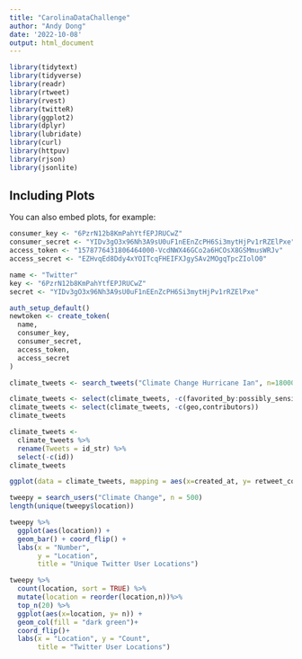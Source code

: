 ```yaml
---
title: "CarolinaDataChallenge"
author: "Andy Dong"
date: '2022-10-08'
output: html_document
---
```


```r
library(tidytext)
library(tidyverse)
library(readr)
library(rtweet)
library(rvest)
library(twitteR)
library(ggplot2)
library(dplyr)
library(lubridate)
library(curl)
library(httpuv)
library(rjson)
library(jsonlite)
```

## Including Plots

You can also embed plots, for example:

```r
consumer_key <- "6PzrN12b8KmPahYtfEPJRUCwZ"
consumer_secret <- "YIDv3gO3x96Nh3A9sU0uF1nEEnZcPH6Si3mytHjPv1rRZElPxe"
access_token <- "1578776431806464000-VcdNWX46GCo2a6HCOsX8GSMmusWRJv"
access_secret <- "EZHvqEd8Ddy4xYOITcqFHEIFXJgySAv2MOgqTpcZIolO0"
```

```r
name <- "Twitter"
key <- "6PzrN12b8KmPahYtfEPJRUCwZ"
secret <- "YIDv3gO3x96Nh3A9sU0uF1nEEnZcPH6Si3mytHjPv1rRZElPxe"
```

```r
auth_setup_default()
newtoken <- create_token(
  name,
  consumer_key,
  consumer_secret,
  access_token,
  access_secret
)
```


```r
climate_tweets <- search_tweets("Climate Change Hurricane Ian", n=18000, retryonratelimit = TRUE)
```

```r
climate_tweets <- select(climate_tweets, -c(favorited_by:possibly_sensitive_appealable))
climate_tweets <- select(climate_tweets, -c(geo,contributors))
climate_tweets
```

```r
climate_tweets <-
  climate_tweets %>%
  rename(Tweets = id_str) %>%
  select(-c(id))
climate_tweets
```

```r
ggplot(data = climate_tweets, mapping = aes(x=created_at, y= retweet_count)) + geom_smooth(se=FALSE)+ labs(x= "Date", y= "Retweets")
```
```r
tweepy = search_users("Climate Change", n = 500)
length(unique(tweepy$location))

tweepy %>% 
  ggplot(aes(location)) + 
  geom_bar() + coord_flip() +
  labs(x = "Number",
       y = "Location",
       title = "Unique Twitter User Locations")
```
```r
tweepy %>% 
  count(location, sort = TRUE) %>%
  mutate(location = reorder(location,n))%>%
  top_n(20) %>%
  ggplot(aes(x=location, y= n)) +
  geom_col(fill = "dark green")+
  coord_flip()+
  labs(x = "Location", y = "Count",
       title = "Twitter User Locations")
```



